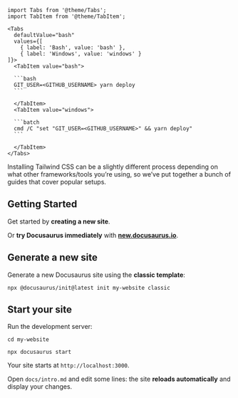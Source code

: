 ````mdx-code-block
import Tabs from '@theme/Tabs';
import TabItem from '@theme/TabItem';

<Tabs
  defaultValue="bash"
  values={[
    { label: 'Bash', value: 'bash' },
    { label: 'Windows', value: 'windows' }
]}>
  <TabItem value="bash">

  ```bash
  GIT_USER=<GITHUB_USERNAME> yarn deploy
  ```

  </TabItem>
  <TabItem value="windows">

  ```batch
  cmd /C "set "GIT_USER=<GITHUB_USERNAME>" && yarn deploy"
  ```

  </TabItem>
</Tabs>
````

Installing Tailwind CSS can be a slightly different process depending on what other frameworks/tools you’re using, so we’ve put together a bunch of guides that cover popular setups.

## Getting Started

Get started by **creating a new site**.

Or **try Docusaurus immediately** with **[new.docusaurus.io](https://new.docusaurus.io)**.

## Generate a new site

Generate a new Docusaurus site using the **classic template**:

```shell
npx @docusaurus/init@latest init my-website classic
```

## Start your site

Run the development server:

```shell
cd my-website

npx docusaurus start
```

Your site starts at `http://localhost:3000`.

Open `docs/intro.md` and edit some lines: the site **reloads automatically** and display your changes.
